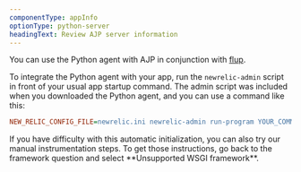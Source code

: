 ```yaml
---
componentType: appInfo
optionType: python-server
headingText: Review AJP server information
---
```


You can use the Python agent with AJP in conjunction with [flup](https://pypi.python.org/pypi/flup).

To integrate the Python agent with your app, run the `newrelic-admin` script in front of your usual app startup command. The admin script was included when you downloaded the Python agent, and you can use a command like this:

```ini
NEW_RELIC_CONFIG_FILE=newrelic.ini newrelic-admin run-program YOUR_COMMAND_OPTIONS
```

<Callout variant="tip">
  If you have difficulty with this automatic initialization, you can also try our manual instrumentation steps. To get those instructions, go back to the framework question and select **Unsupported WSGI framework**.
</Callout>
